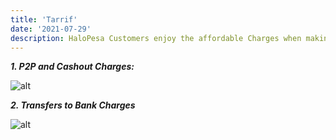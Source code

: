 ```yaml
---
title: 'Tarrif'
date: '2021-07-29'
description: HaloPesa Customers enjoy the affordable Charges when making various HaloPesa transactions.
---
```


**_1. P2P and Cashout Charges:_**

![alt](https://i.imgur.com/JSipeLy.png)


**_2.	Transfers to Bank Charges_**


![alt](https://i.imgur.com/4vVnVOF.png)
